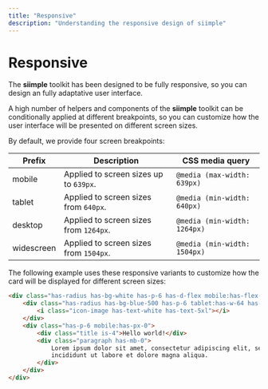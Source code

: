```yaml
---
title: "Responsive"
description: "Understanding the responsive design of siimple"
---
```


# Responsive

The **siimple** toolkit has been designed to be fully responsive, so you can design an fully adaptative user interface.

A high number of helpers and components of the **siimple** toolkit can be conditionally applied at different breakpoints, so you can customize how the user interface will be presented on different screen sizes.

By default, we provide four screen breakpoints:

| Prefix | Description | CSS media query |
|--------|-------------|-----------------|
| mobile | Applied to screen sizes up to `639px`. | `@media (max-width: 639px)` |
| tablet | Applied to screen sizes from `640px`. | `@media (min-width: 640px)` |
| desktop | Applied to screen sizes from `1264px`. | `@media (min-width: 1264px)` |
| widescreen | Applied to screen sizes from `1504px`. | `@media (min-width: 1504px)` |


The following example uses these responsive variants to customize how the card will be displayed for different screen sizes:

```html live=true bg=blue-200
<div class="has-radius has-bg-white has-p-6 has-d-flex mobile:has-flex-column">
    <div class="has-radius has-bg-blue-500 has-p-6 tablet:has-w-64 has-d-flex has-justify-center">
        <i class="icon-image has-text-white has-text-5xl"></i>
    </div>
    <div class="has-p-6 mobile:has-px-0">
        <div class="title is-4">Hello world!</div>
        <div class="paragraph has-mb-0">
            Lorem ipsum dolor sit amet, consectetur adipiscing elit, sed do eiusmod tempor 
            incididunt ut labore et dolore magna aliqua.
        </div>
    </div>
</div>
``` 
